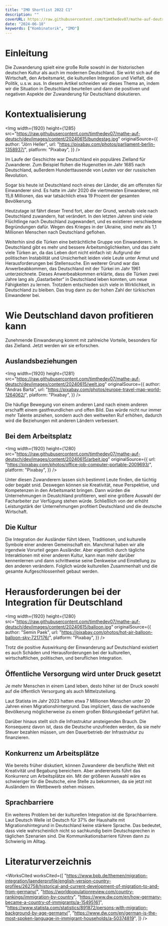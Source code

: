```yaml
---
title: "IMO Shortlist 2022 C1"
description: ""
coverURL: https://raw.githubusercontent.com/timthedev07/mathe-auf-deutsch/dev/images/thumbnails/zuwanderung.jpg
date: "2024-06-18"
keywords: ["Kombinatorik", "IMO"]
---
```



# Einleitung

Die Zuwanderung spielt eine große Rolle sowohl in der historischen deutschen Kultur als auch im modernen Deutschland. Sie wirkt sich auf die Wirtschaft, den Arbeitsmarkt, die kulturellen Integration und Vielfalt, die Politik, u.s.w. aus. In diesem Artikel schneiden wir dieses Thema an, indem wir die Situation in Deutschland beurteilen und dann die positiven und negativen Aspekte der Zuwanderung für Deutschland diskutieren.

# Kontextualisierung

<Img
  width={1920}
  height={1285}
  src="https://raw.githubusercontent.com/timthedev07/mathe-auf-deutsch/dev/images/content/20240615/bundestag.jpg"
  originalSource={{
    author: "Jörn Heller",
    url: "https://pixabay.com/photos/parliament-berlin-1358937/",
    platform: "Pixabay",
  }}
/>

Im Laufe der Geschichte war Deutschland ein populäres Zielland für Zuwanderer. Zum Beispiel flohen die Hugenotten im Jahr 1685 nach Deutschland, außerdem Hunderttausende von Leuten vor der russischen Revolution<InTextRef id={1} />.

Sogar bis heute ist Deutschland noch eines der Länder, die am offensten für Einwanderer sind. Es hatte im Jahr 2020 die viertmeisten Einwanderer, mit 15,8 Millionen<InTextRef id={2} />, das war tatsächlich etwa 19 Prozent der gesamten Bevölkerung.

Heutzutage ist fährt dieser Trend fort, aber der Grund, weshalb viele nach Deutschland zuwandern, hat verändert. In den letzten Jahren sind viele Flüchtlinge nach Deutschland zugewandert, und es existieren verschiedene Begründungen dafür. Wegen des Krieges in der Ukraine, sind mehr als 1,1 Millionen Menschen nach Deutschland geflohen.

Weiterhin sind die Türken eine beträchtliche Gruppe von Einwanderern. In Deutschland gibt es mehr und bessere Arbeitsmöglichkeiten, und das zieht viele Türken an, da das Leben dort nicht einfach ist: Aufgrund der politischen Instabilität und Unsicherheit leiden viele Leute unter Armut und Herausforderungen bei Stellensuche. Ein weiterer Grund war das Anwerbeabkommen, das Deutschland mit der Türkei im Jahr 1961 unterzeichnete<InTextRef id={3} />. Dieses Anwerbeabkommen erklärte, dass die Türken zwei Jahre lang als „Gastarbeiter“ in Deutschland leben konnten, um neue Fähigkeiten zu lernen. Trotzdem entschieden sich viele in Wirklichkeit, in Deutschland zu bleiben. Das trug dann zu der hohen Zahl der türkischen Einwanderer bei.

# Wie Deutschland davon profitieren kann

Zunehmende Einwanderung kommt mit zahlreiche Vorteile, besonders für das Zielland. Jetzt werden wir sie erforschen.

## Auslandsbeziehungen

<Img
  width={1920}
  height={1281}
  src="https://raw.githubusercontent.com/timthedev07/mathe-auf-deutsch/dev/images/content/20240615/welt.jpg"
  originalSource={{
    author: "Andras Barta",
    url: "https://pixabay.com/photos/europe-travel-map-world-1264062/",
    platform: "Pixabay",
  }}
/>

Die häufige Bewegung von einem anderen Land nach einem anderen erschafft einem gastfreundlichen und offen Bild. Das würde nicht nur immer mehr Talente anziehen, sondern auch den weltweiten Ruf erhöhen, dadurch wird die Beziehungen mit anderen Ländern verbessert.

## Bei dem Arbeitsplatz

<Img
  width={1920}
  height={1280}
  src="https://raw.githubusercontent.com/timthedev07/mathe-auf-deutsch/dev/images/content/20240615/arbeit.jpg"
  originalSource={{
    url: "https://pixabay.com/photos/office-job-computer-portable-2009693/",
    platform: "Pixabay",
  }}
/>

Unter diesen Zuwanderern lassen sich bestimmt Leute finden, die tüchtig oder begabt snid. Deswegen können sie Kreativität, neue Perspektive, und Kompetenzen in den Arbeitsmarkt bringen. Dann würden die Unternehmungen in Deustchland profitieren, weil eine größere Auswahl der Facharbeiter zur Verfügung stehen würde. Schließlich von der erhöht Leistungstärk der Unternehmungen profitiert Deutschland und die deutsche Wirtschaft.

## Die Kultur

Die Integration der Ausländer führt Ideen, Traditionen, und kulturelle Symbole einer anderen Gemeinschaft ein. Manchmal haben wir alle irgendwie Vorurteil gegen Ausländer. Aber eigentlich durch tägliche Interaktionen mit einer anderen Kultur, kann man mehr darüber kennenlernen und dann schrittweise seine Denkweise und Einstellung zu den anderen verändern. Folglich würde kulturellen Zusammenhalt und die gesamte Aufgeschlossenheit gebaut werden.

# Herausforderungen bei der Integration für Deutschland

<Img
  width={1920}
  height={1280}
  src="https://raw.githubusercontent.com/timthedev07/mathe-auf-deutsch/dev/images/content/20240615/balloon.jpg"
  originalSource={{
    author: "Semin Paek",
    url: "https://pixabay.com/photos/hot-air-balloon-balloon-sky-7217176/",
    platform: "Pixabay",
  }}
/>

Trotz die positive Auswirkung der Einwanderung auf Deutschland existiert es auch Schäden und Herausforderungen bei der kulturellen, wirtschaftlichen, politischen, und beruflichen Integration.

## Öffentliche Versorgung wird unter Druck gesetzt

Je mehr Menschen in einem Land leben, desto höher ist der Druck sowohl auf die öffentlich Versorgung als auch Mittelzuteilung.

Laut Statista im Jahr 2023 hatten etwa 7 Millionen Menschen unter 20 Jahren einen Migrationshintergrund<InTextRef id={4} />. Das impliziert, dass die wachsende Bevölkerung möglicherweise zu einem großen Bildungsbedarf geführt hat.

Darüber hinaus stellt sich die Infrastruktur ansteigenden Brauch. Die Konsequenz davon ist, dass die Deutsche unzufrieden werden, da sie mehr Steuer bezahlen müssen, um den Dauerbetrieb der Infrastruktur zu finanzieren.

## Konkurrenz um Arbeitsplätze

Wie bereits früher diskutiert, können Zuwanderer die berufliche Welt mit Kreativität und Begabung bereichern. Aber andererseits führt das Konkurrenz um Arbeitsplätze ein. Mit der größeren Auswahl wäre es schwieriger für die Deutsche, eine Stelle zu bekommen, da sie jetzt mit Ausländern im Wettbewerb stehen müssen.

## Sprachbarriere

Ein weiteres Problem bei der kulturellen Integration ist die Sprachbarriere. Laut Deutsch Welle<InTextRef id={5} /> ist Deutsch für 37% der Haushalte mit Migrationshintegrund in Deutschland keine stärkere Sprache. Das bedeutet, dass viele wahrscheinlich nicht so sachkundig beim Deutschsprechen in täglichen Szenarien sind. Die Kommunikationsbarriere führen dann zu Schwierig im Alltag.

# Literaturverzeichnis

<WorksCited
  worksCited={[
    "https://www.bpb.de/themen/migration-integration/laenderprofile/english-version-country-profiles/262758/historical-and-current-development-of-migration-to-and-from-germany/",
    "https://worldpopulationreview.com/country-rankings/immigration-by-country",
    "https://www.dw.com/en/how-germany-became-a-country-of-immigrants/a-15495161",
    "https://www.statista.com/statistics/891872/persons-with-migration-background-by-age-germany/",
    "https://www.dw.com/en/german-is-the-most-spoken-language-in-immigrant-households/a-50374819",
  ]}
/>
